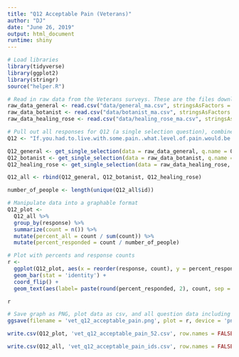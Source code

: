 ```yaml
---
title: "Q12 Acceptable Pain (Veterans)"
author: "DJ"
date: "June 26, 2019"
output: html_document
runtime: shiny
---
```


```r
# Load libraries
library(tidyverse)
library(ggplot2)
library(stringr)
source("helper.R")
```

```r
# Read in raw data from the Veterans surveys. These are the files downloaded from survey monkey saved as a .csv
raw_data_general <- read.csv("data/general_ma.csv", stringsAsFactors = FALSE)
raw_data_botanist <- read.csv("data/botanist_ma.csv", stringsAsFactors = FALSE)
raw_data_healing_rose <- read.csv("data/healing_rose_ma.csv", stringsAsFactors = FALSE)
```

```r
# Pull out all responses for Q12 (a single selection question), combine, then determine 'question n'
Q12 <- "If.you.had.to.live.with.some.pain..what.level.of.pain.would.be.acceptable."

Q12_general <- get_single_selection(data = raw_data_general, q.name = Q12)
Q12_botanist <- get_single_selection(data = raw_data_botanist, q.name = Q12)
Q12_healing_rose <- get_single_selection(data = raw_data_healing_rose, q.name = Q12)

Q12_all <- rbind(Q12_general, Q12_botanist, Q12_healing_rose)

number_of_people <- length(unique(Q12_all$id))
```

```r
# Manipulate data into a graphable format
Q12_plot <- 
  Q12_all %>%
  group_by(response) %>%
  summarize(count = n()) %>%
  mutate(percent_all = count / sum(count)) %>%
  mutate(percent_responded = count / number_of_people)
```

```r
# Plot with percents and response counts
r <- 
  ggplot(Q12_plot, aes(x = reorder(response, count), y = percent_responded)) +
  geom_bar(stat = 'identity') +
  coord_flip() +
  geom_text(aes(label= paste(round(percent_responded, 2), count, sep = "***")))

r
```

```r
# Save graph as PNG, plot data as csv, and all question data including response IDs as csv (save question n and N at end of plot file as "_x.x")
ggsave(filename = 'vet_q12_acceptable_pain.png', plot = r, device = 'png')

write.csv(Q12_plot, 'vet_q12_acceptable_pain_52.csv', row.names = FALSE)

write.csv(Q12_all, 'vet_q12_acceptable_pain_ids.csv', row.names = FALSE)
```